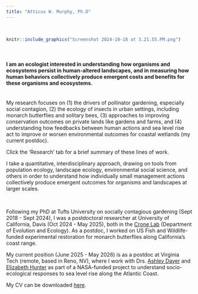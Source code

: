 ```yaml
---
title: "Atticus W. Murphy, Ph.D"
---
```


\

```r
knitr::include_graphics("Screenshot 2024-10-18 at 3.21.55.PM.png")
```



\


#### I am an ecologist interested in understanding how organisms and ecosystems persist in human-altered landscapes, and in measuring how human behaviors collectively produce emergent costs and benefits for these organisms and ecosystems.

\
My research focuses on (1) the drivers of pollinator gardening, especially social contagion, (2) the ecology of insects in urban settings, including monarch butterflies and solitary bees, (3) approaches to improving conservation outcomes on private lands like gardens and farms, and (4) understanding how feedbacks between human actions and sea level rise act to improve or worsen environmental outcomes for coastal wetlands (my current postdoc).

Click the 'Research' tab for a brief summary of these lines of work.

I take a quantitative, interdisciplinary approach, drawing on tools from population ecology, landscape ecology, environmental social science, and others in order to understand how individually small management actions collectively produce emergent outcomes for organisms and landscapes at larger scales.

\

Following my PhD at Tufts University on socially contagious gardening (Sept 2018 - Sept 2024), I was a postdoctoral researcher at University of California, Davis (Oct 2024 - May 2025), both in the [Crone Lab](https://cronelab.faculty.ucdavis.edu/who-we-are/) (Department of Evolution and Ecology). As a postdoc, I worked on US Fish and Wildlife-funded experimental restoration for monarch butterflies along California's coast range. 

My current position (June 2025 - May 2026) is as a postdoc at Virginia Tech (remote, based in Reno, NV), where I work with Drs. [Ashley Dayer](https://dayer.fishwild.vt.edu/dayer-2//) and [Elizabeth Hunter](https://hunterlab.weebly.com/) as part of a NASA-funded project to understand socio-ecological responses to sea level rise along the Atlantic Coast.  

My CV can be downloaded [here](https://drive.google.com/file/d/1tS-dopNDASnJzRlkYdwzm7V-nxTVAf-U/view?usp=sharing).

